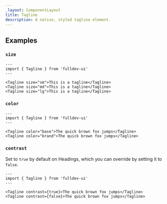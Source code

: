 ```yaml
---
_layout: ComponentLayout
title: Tagline
description: A native, styled tagline element.
---
```


## Examples

### `size`

```astro live
---
import { Tagline } from 'fulldev-ui'
---

<Tagline size="sm">This is a tagline</Tagline>
<Tagline size="md">This is a tagline</Tagline>
<Tagline size="lg">This is a tagline</Tagline>
```

### `color`

```astro live
---
import { Tagline } from 'fulldev-ui'
---

<Tagline color="base">The quick brown fox jumps</Tagline>
<Tagline color="brand">The quick brown fox jumps</Tagline>
```

### `contrast`

Set to `true` by default on Headings, which you can override by setting it to `false`.

```astro live
---
import { Tagline } from 'fulldev-ui'
---

<Tagline contrast={true}>The quick brown fox jumps</Tagline>
<Tagline contrast={false}>The quick brown fox jumps</Tagline>
```
